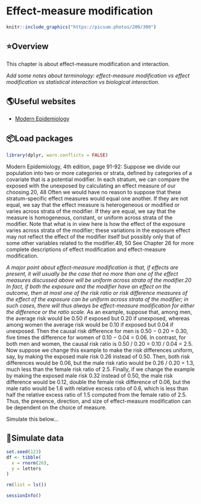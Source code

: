 # Effect-measure modification

<!--
Hidden comments placeholder
-->

```r
knitr::include_graphics("https://picsum.photos/200/300")
```

## ⭐️Overview

This chapter is about effect-measure modification and interaction.

*Add some notes about terminology: effect-measure modification vs effect modification vs statistical interaction vs biological interaction.*


## 🌎Useful websites

* [Modern Epidemiology](https://wolterskluwer.vitalsource.com/reader/books/9781975166298/)


## 📦Load packages

```r
library(dplyr, warn.conflicts = FALSE)
```

Modern Epidemiology, 4th edition, page 91-92: 
Suppose we divide our population into two or more categories or strata, defined by categories of a covariate that is a potential modifier. In each stratum, we can compare the exposed with the unexposed by calculating an effect measure of our choosing.20, 48 Often we would have no reason to suppose that these stratum-specific effect measures would equal one another. If they are not equal, we say that the effect measure is heterogeneous or modified or varies across strata of the modifier. If they are equal, we say that the measure is homogeneous, constant, or uniform across strata of the modifier. Note that what is in view here is how the effect of the exposure varies across strata of the modifier; these variations in the exposure effect may not reflect the effect of the modifier itself but possibly only that of some other variables related to the modifier.49, 50 See Chapter 26 for more complete descriptions of effect modification and effect-measure modification.

*A major point about effect-measure modification is that, if effects are present, it will usually be the case that no more than one of the effect measures discussed above will be uniform across strata of the modifier.20 In fact, if both the exposure and the modifier have an effect on the outcome, then at most one of the risk ratio or risk difference measures of the effect of the exposure can be uniform across strata of the modifier; in such cases, there will thus always be effect-measure modification for either the difference or the ratio scale.* As an example, suppose that, among men, the average risk would be 0.50 if exposed but 0.20 if unexposed, whereas among women the average risk would be 0.10 if exposed but 0.04 if unexposed. Then the causal risk difference for men is 0.50 − 0.20 = 0.30, five times the difference for women of 0.10 − 0.04 = 0.06. In contrast, for both men and women, the causal risk ratio is 0.50 / 0.20 = 0.10 / 0.04 = 2.5. Now suppose we change this example to make the risk differences uniform, say, by making the exposed male risk 0.26 instead of 0.50. Then, both risk differences would be 0.06, but the male risk ratio would be 0.26 / 0.20 = 1.3, much less than the female risk ratio of 2.5. Finally, if we change the example by making the exposed male risk 0.32 instead of 0.50, the male risk difference would be 0.12, double the female risk difference of 0.06, but the male ratio would be 1.6 with relative excess ratio of 0.6, which is less than half the relative excess ratio of 1.5 computed from the female ratio of 2.5. Thus, the presence, direction, and size of effect-measure modification can be dependent on the choice of measure.

Simulate this below...


## 🔢Simulate data 

```r
set.seed(123)
df <- tibble(
  x = rnorm(26),
  y = letters
)
```


<!--
Clean up and add session info
-->

```r
rm(list = ls())
```

```r
sessionInfo()
```
